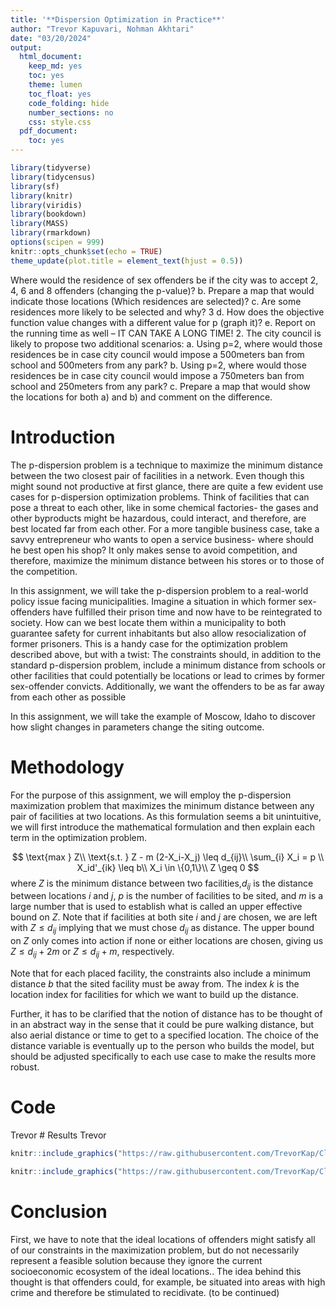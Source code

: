 ```yaml
---
title: '**Dispersion Optimization in Practice**'
author: "Trevor Kapuvari, Nohman Akhtari"
date: "03/20/2024"
output:
  html_document:
    keep_md: yes
    toc: yes
    theme: lumen
    toc_float: yes
    code_folding: hide
    number_sections: no
    css: style.css
  pdf_document:
    toc: yes
---
```

```r
library(tidyverse)
library(tidycensus)
library(sf)
library(knitr)
library(viridis)
library(bookdown)
library(MASS)
library(rmarkdown)
options(scipen = 999)
knitr::opts_chunk$set(echo = TRUE)
theme_update(plot.title = element_text(hjust = 0.5))
```


Where would the residence of sex offenders be if
the city was to accept 2, 4, 6 and 8 offenders
(changing the p-value)?
b. Prepare a map that would indicate those locations
(Which residences are selected)?
c. Are some residences more likely to be selected
and why?
3
d. How does the objective function value changes
with a different value for p (graph it)?
e. Report on the running time as well – IT CAN TAKE
A LONG TIME!
2. The city council is likely to propose two additional
scenarios:
a. Using p=2, where would those residences be in
case city council would impose a 500meters ban
from school and 500meters from any park?
b. Using p=2, where would those residences be in
case city council would impose a 750meters ban
from school and 250meters from any park?
c. Prepare a map that would show the locations for
both a) and b) and comment on the difference.


# Introduction
The p-dispersion problem is a technique to maximize the minimum distance between the two closest pair of facilities in a network. Even though this might sound not productive at first glance, there are quite a few evident use cases for p-dispersion optimization problems. Think of facilities that can pose a threat to each other, like in some chemical factories- the gases and other byproducts might be hazardous, could interact, and therefore, are best located far from each other. For a more tangible business case, take a savvy entrepreneur who wants to open a service business- where should he best open his shop? It only makes sense to avoid competition, and therefore, maximize the minimum distance between his stores or to those of the competition.

In this assignment, we will take the p-dispersion problem to a real-world policy issue facing municipalities. Imagine a situation in which former sex-offenders have fulfilled their prison time and now have to be reintegrated to society. How can we best locate them within a municipality to both guarantee safety for current inhabitants but also allow resocialization of former prisoners. This is a handy case for the optimization problem described above, but with a twist: The constraints should, in addition to the standard p-dispersion problem, include a minimum distance from schools or other facilities that could potentially be locations or lead to crimes by former sex-offender convicts. Additionally, we want the offenders to be as far away from each other as possible

In this assignment, we will take the example of Moscow, Idaho to discover how slight changes in parameters change the siting outcome. 


# Methodology
For the purpose of this assignment, we will employ the p-dispersion maximization problem that maximizes the minimum distance between any pair of facilities at two locations. As this formulation seems a bit unintuitive, we will first introduce the mathematical formulation and then explain each term in the optimization problem. 


$$
\text{max } Z\\
\text{s.t. } Z - m (2-X_i-X_j) \leq d_{ij}\\
\sum_{i} X_i = p \\ 
X_id'_{ik} \leq b\\
X_i \in \{0,1\}\\
Z \geq 0
$$
where $Z$ is the minimum distance between two facilities,$d_{ij}$ is the distance between locations $i$ and $j,$ $p$ is the number of facilities to be sited, and $m$ is a large number that is used to establish what is called an upper effective bound on $Z$. Note that if facilities at both site $i$ and $j$ are chosen, we are left with $Z \leq d_{ij}$ implying that we must chose $d_{ij}$ as distance. The upper bound on $Z$ only comes into action if none or either locations are chosen, giving us $Z \leq d_{ij}+2m$ or $Z \leq d_{ij}+m,$ respectively.

Note that for each placed facility, the constraints also include a minimum distance $b$ that the sited facility must be away from. The index $k$ is the location index for facilities for which we want to build up the distance.

Further, it has to be clarified that the notion of distance has to be thought of in an abstract way in the sense that it could be pure walking distance, but also aerial distance or time to get to a specified location. The choice of the distance variable is eventually up to the person who builds the model, but should be adjusted specifically to each use case to make the results more robust.

# Code
Trevor
# Results
Trevor

```r
knitr::include_graphics("https://raw.githubusercontent.com/TrevorKap/Classes_MUSA/main/SpatialOptimization/Homework5Map1.png")

```



```r
knitr::include_graphics("https://raw.githubusercontent.com/TrevorKap/Classes_MUSA/main/SpatialOptimization/Homework5Map2.png")

```


# Conclusion
First, we have to note that the ideal locations of offenders might satisfy all of our constraints in the maximization problem, but do not necessarily represent a feasible solution because they ignore the current socioeconomic ecosystem of the ideal locations.. The idea behind this thought is that offenders could, for example, be situated into areas with high crime and therefore be stimulated to recidivate. (to be continued)

